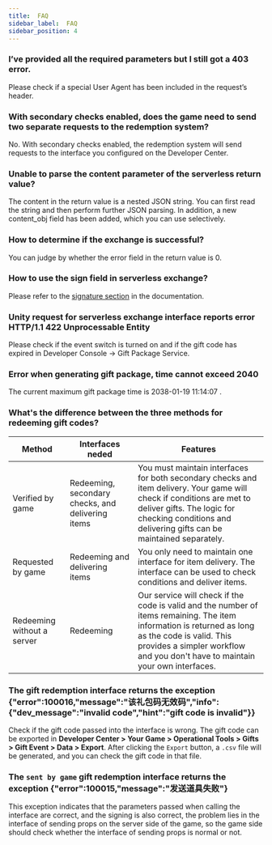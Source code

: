 ```yaml
---
title:  FAQ
sidebar_label:  FAQ
sidebar_position: 4
---
```


###  I’ve provided all the required parameters but I still got a 403 error.

Please check if a special User Agent has been included in the request’s header.

###  With secondary checks enabled, does the game need to send two separate requests to the redemption system?

No. With secondary checks enabled, the redemption system will send requests to the interface you configured on the Developer Center.

### Unable to parse the content parameter of the serverless return value?

The content in the return value is a nested JSON string. You can first read the string and then perform further JSON parsing. In addition, a new content_obj field has been added, which you can use selectively.

### How to determine if the exchange is successful?

You can judge by whether the error field in the return value is 0.

### How to use the sign field in serverless exchange?

Please refer to the [signature section](/sdk/tds-gift/guide/#signature) in the documentation.

### Unity request for serverless exchange interface reports error HTTP/1.1 422 Unprocessable Entity

Please check if the event switch is turned on and if the gift code has expired in Developer Console -> Gift Package Service.

### Error when generating gift package, time cannot exceed 2040

The current maximum gift package time is 2038-01-19 11:14:07 .

### What's the difference between the three methods for redeeming gift codes?

| Method  |   Interfaces neded    |     Features    |
| --------------- | ------------- |------------- |
| Verified by game        |   Redeeming, secondary checks, and delivering items    |   You must maintain interfaces for both secondary checks and item delivery. Your game will check if conditions are met to deliver gifts. The logic for checking conditions and delivering gifts can be maintained separately.        |
| Requested by game        |   Redeeming and delivering items                |   You only need to maintain one interface for item delivery. The interface can be used to check conditions and deliver items.       |
| Redeeming without a server      |   Redeeming                            |   Our service will check if the code is valid and the number of items remaining. The item information is returned as long as the code is valid. This provides a simpler workflow and you don't have to maintain your own interfaces.       |

### The gift redemption interface returns the exception {"error":100016,"message":"该礼包码无效码","info":{"dev_message":"invalid code","hint":"gift code is invalid"}}

Check if the gift code passed into the interface is wrong. The gift code can be exported in **Developer Center > Your Game > Operational Tools > Gifts > Gift Event > Data > Export**. After clicking the `Export` button, a `.csv` file will be generated, and you can check the gift code in that file.

### The `sent by game` gift redemption interface returns the exception {"error":100015,"message":"发送道具失败"}

This exception indicates that the parameters passed when calling the interface are correct, and the signing is also correct, the problem lies in the interface of sending props on the server side of the game, so the game side should check whether the interface of sending props is normal or not.